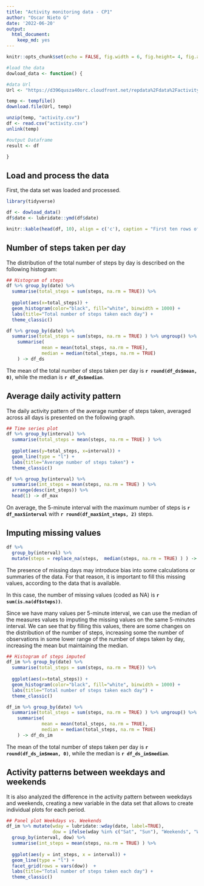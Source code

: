 ```yaml
---
title: "Activity monitoring data - CP1"
author: "Oscar Nieto G"
date: '2022-06-20'
output: 
  html_document: 
    keep_md: yes
---
```


```r
knitr::opts_chunk$set(echo = FALSE, fig.width = 6, fig.height= 4, fig.align = 'center', warning = FALSE)
```

```r
#load the data
dowload_data <- function() {

#data Url
Url <- "https://d396qusza40orc.cloudfront.net/repdata%2Fdata%2Factivity.zip"

temp <- tempfile()
download.file(Url, temp)

unzip(temp, "activity.csv")
df <- read.csv("activity.csv")
unlink(temp)

#output Dataframe
result <- df

}

```

## Load and process the data

First, the data set was loaded and processed.

```r
library(tidyverse)

df <- dowload_data()
df$date <- lubridate::ymd(df$date)

knitr::kable(head(df, 10), align = c('c'), caption = "First ten rows of the data set" )

```

## Number of steps taken per day

The distribution of the total number of steps by day is described on the following histogram:

```r

## Histogram of steps
df %>% group_by(date) %>%
  summarise(total_steps = sum(steps, na.rm = TRUE)) %>%
  
  ggplot(aes(x=total_steps)) +
  geom_histogram(color="black", fill="white", binwidth = 1000) +
  labs(title="Total number of steps taken each day") +
  theme_classic()

```

```r

df %>% group_by(date) %>%
  summarise(total_steps = sum(steps, na.rm = TRUE) ) %>% ungroup() %>%
    summarise(
             mean = mean(total_steps, na.rm = TRUE),
             median = median(total_steps, na.rm = TRUE)
    ) -> df_ds

```

The mean of the total number of steps taken per day is **`r round(df_ds$mean, 0)`**, while the median is **`r df_ds$median`**.

## Average daily activity pattern

The daily activity pattern of the average number of steps taken, averaged across all days is presented on the following graph.

```r

## Time series plot
df %>% group_by(interval) %>%
  summarise(total_steps = mean(steps, na.rm = TRUE) ) %>% 
  
  ggplot(aes(y=total_steps, x=interval)) +
  geom_line(type = "l") +
  labs(title="Average number of steps taken") +
  theme_classic()

df %>% group_by(interval) %>%
  summarise(int_steps = mean(steps, na.rm = TRUE) ) %>%
  arrange(desc(int_steps)) %>%
  head(1) -> df_max

```

On average, the 5-minute interval with the maximum number of steps is **`r df_max$interval`** with **`r round(df_max$int_steps, 2)`** steps.

## Imputing missing values

```r

df %>%
  group_by(interval) %>%
  mutate(steps = replace_na(steps,  median(steps, na.rm = TRUE) ) ) -> df_im

```

The presence of missing days may introduce bias into some calculations or summaries of the data. For that reason, it is important to fill this missing values, according to the data that is available.

In this case, the number of missing values (coded as NA) is **`r sum(is.na(df$steps))`**.

Since we have many values per 5-minute interval, we can use the median of the measures values to imputing the missing values on the same 5-minutes interval. We can see that by filling this values, there are some changes on the distribution of the number of steps, increasing some the number of observations in some lower range of the number of steps taken by day, increasing the mean but maintaining the median.

```r
## Histogram of steps imputed
df_im %>% group_by(date) %>%
  summarise(total_steps = sum(steps, na.rm = TRUE)) %>%
  
  ggplot(aes(x=total_steps)) +
  geom_histogram(color="black", fill="white", binwidth = 1000) +
  labs(title="Total number of steps taken each day") +
  theme_classic()

df_im %>% group_by(date) %>%
  summarise(total_steps = sum(steps, na.rm = TRUE) ) %>% ungroup() %>%
    summarise(
             mean = mean(total_steps, na.rm = TRUE),
             median = median(total_steps, na.rm = TRUE)
    ) -> df_ds_im

```

The mean of the total number of steps taken per day is **`r round(df_ds_im$mean, 0)`**, while the median is **`r df_ds_im$median`**.

## Activity patterns between weekdays and weekends

It is also analyzed the difference in the activity pattern between weekdays and weekends, creating a new variable in the data set that allows to create individual plots for each period.

```r
## Panel plot Weekdays vs. Weekends
df_im %>% mutate(wday = lubridate::wday(date, label=TRUE),
                 dow = ifelse(wday %in% c("Sat", "Sun"), "Weekends", "Weekdays")  ) %>%
  group_by(interval, dow) %>%
  summarise(int_steps = mean(steps, na.rm = TRUE) ) %>%
  
  ggplot(aes(y = int_steps, x = interval)) +
  geom_line(type = "l") +
  facet_grid(rows = vars(dow))  +
  labs(title="Total number of steps taken each day") +
  theme_classic()

```
